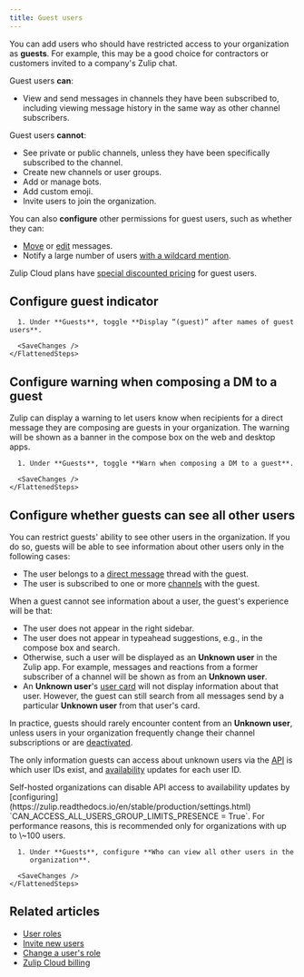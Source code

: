 ```yaml
---
title: Guest users
---
```





You can add users who should have restricted access to your organization as
**guests**. For example, this may be a good choice for contractors or customers
invited to a company's Zulip chat.

Guest users **can**:

* View and send messages in channels they have been subscribed to, including
  viewing message history in the same way as other channel subscribers.

Guest users **cannot**:

* See private or public channels, unless they have been specifically subscribed
  to the channel.
* Create new channels or user groups.
* Add or manage bots.
* Add custom emoji.
* Invite users to join the organization.

You can also **configure** other permissions for guest users, such as whether they
can:

* [Move](/help/restrict-moving-messages) or
  [edit](/help/restrict-message-editing-and-deletion) messages.
* Notify a large number of users [with a wildcard
  mention](/help/restrict-wildcard-mentions).

Zulip Cloud plans have [special discounted
pricing](/help/zulip-cloud-billing#temporary-users-and-guests) for guest users.

## Configure guest indicator

<Tabs>
  <TabItem label="Desktop/Web">
    <FlattenedSteps>
      <NavigationSteps target="settings/organization-permissions" />

      1. Under **Guests**, toggle **Display “(guest)” after names of guest users**.

      <SaveChanges />
    </FlattenedSteps>
  </TabItem>
</Tabs>

## Configure warning when composing a DM to a guest

Zulip can display a warning to let users know when recipients for a direct
message they are composing are guests in your organization. The warning will be
shown as a banner in the compose box on the web and desktop apps.

<Tabs>
  <TabItem label="Desktop/Web">
    <FlattenedSteps>
      <NavigationSteps target="settings/organization-permissions" />

      1. Under **Guests**, toggle **Warn when composing a DM to a guest**.

      <SaveChanges />
    </FlattenedSteps>
  </TabItem>
</Tabs>

## Configure whether guests can see all other users

<CloudPlusOnly />

You can restrict guests' ability to see other users in the organization. If you
do so, guests will be able to see information about other users only in the
following cases:

* The user belongs to a [direct message](/help/direct-messages) thread with the
  guest.
* The user is subscribed to one or more [channels](/help/introduction-to-channels) with
  the guest.

When a guest cannot see information about a user, the guest's experience will be
that:

* The user does not appear in the right sidebar.
* The user does not appear in typeahead suggestions, e.g., in the compose box
  and search.
* Otherwise, such a user will be displayed as an **Unknown user** in the Zulip
  app. For example, messages and reactions from a former subscriber of a channel
  will be shown as from an **Unknown user**.
* An **Unknown user**'s [user card](/help/user-cards) will not display
  information about that user. However, the guest can still search from all
  messages send by a particular **Unknown user** from that user's card.

In practice, guests should rarely encounter content from an **Unknown user**,
unless users in your organization frequently change their channel subscriptions
or are [deactivated](/help/deactivate-or-reactivate-a-user).

The only information guests can access about unknown users via the [API](/api/)
is which user IDs exist, and
[availability](/help/status-and-availability) updates for each user ID.

<ZulipTip>
  Self-hosted organizations can disable API access to availability updates
  by [configuring](https://zulip.readthedocs.io/en/stable/production/settings.html)
  `CAN_ACCESS_ALL_USERS_GROUP_LIMITS_PRESENCE = True`. For performance reasons,
  this is recommended only for organizations with up to \~100 users.
</ZulipTip>

<Tabs>
  <TabItem label="Desktop/Web">
    <FlattenedSteps>
      <NavigationSteps target="settings/organization-permissions" />

      1. Under **Guests**, configure **Who can view all other users in the
         organization**.

      <SaveChanges />
    </FlattenedSteps>
  </TabItem>
</Tabs>

## Related articles

* [User roles](/help/user-roles)
* [Invite new users](/help/invite-new-users)
* [Change a user's role](/help/user-roles#change-a-users-role)
* [Zulip Cloud billing](/help/zulip-cloud-billing)
